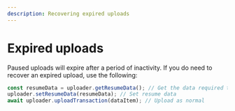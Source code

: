 ```yaml
---
description: Recovering expired uploads
---
```


# Expired uploads

Paused uploads will expire after a period of inactivity. If you do need to recover an expired upload, use the following:

```js
const resumeData = uploader.getResumeData(); // Get the data required to resume the upload with a new instance
uploader.setResumeData(resumeData); // Set resume data
await uploader.uploadTransaction(dataItem); // Upload as normal
```
